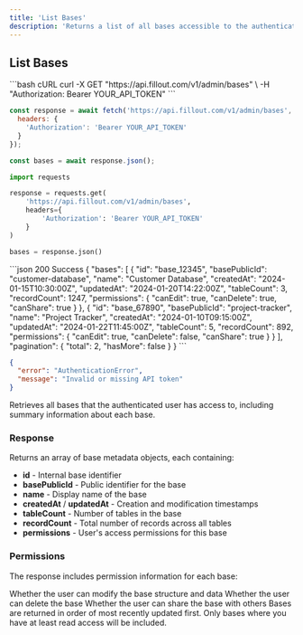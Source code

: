 ```yaml
---
title: 'List Bases'
description: 'Returns a list of all bases accessible to the authenticated user'
---
```


## List Bases

<RequestExample>
```bash cURL
curl -X GET "https://api.fillout.com/v1/admin/bases" \
  -H "Authorization: Bearer YOUR_API_TOKEN"
```

```javascript JavaScript
const response = await fetch('https://api.fillout.com/v1/admin/bases', {
  headers: {
    'Authorization': 'Bearer YOUR_API_TOKEN'
  }
});

const bases = await response.json();
```

```python Python
import requests

response = requests.get(
    'https://api.fillout.com/v1/admin/bases',
    headers={
        'Authorization': 'Bearer YOUR_API_TOKEN'
    }
)

bases = response.json()
```
</RequestExample>

<ResponseExample>
```json 200 Success
{
  "bases": [
    {
      "id": "base_12345",
      "basePublicId": "customer-database",
      "name": "Customer Database", 
      "createdAt": "2024-01-15T10:30:00Z",
      "updatedAt": "2024-01-20T14:22:00Z",
      "tableCount": 3,
      "recordCount": 1247,
      "permissions": {
        "canEdit": true,
        "canDelete": true,
        "canShare": true
      }
    },
    {
      "id": "base_67890",
      "basePublicId": "project-tracker",
      "name": "Project Tracker",
      "createdAt": "2024-01-10T09:15:00Z", 
      "updatedAt": "2024-01-22T11:45:00Z",
      "tableCount": 5,
      "recordCount": 892,
      "permissions": {
        "canEdit": true,
        "canDelete": false,
        "canShare": true
      }
    }
  ],
  "pagination": {
    "total": 2,
    "hasMore": false
  }
}
```

```json 401 Unauthorized
{
  "error": "AuthenticationError",
  "message": "Invalid or missing API token"
}
```
</ResponseExample>

Retrieves all bases that the authenticated user has access to, including summary information about each base.

### Response

Returns an array of base metadata objects, each containing:

- **id** - Internal base identifier
- **basePublicId** - Public identifier for the base
- **name** - Display name of the base
- **createdAt** / **updatedAt** - Creation and modification timestamps
- **tableCount** - Number of tables in the base
- **recordCount** - Total number of records across all tables
- **permissions** - User's access permissions for this base

### Permissions

The response includes permission information for each base:

<ParamField name="canEdit" type="boolean">
  Whether the user can modify the base structure and data
</ParamField>

<ParamField name="canDelete" type="boolean">
  Whether the user can delete the base
</ParamField>

<ParamField name="canShare" type="boolean">
  Whether the user can share the base with others
</ParamField>

<Note>
  Bases are returned in order of most recently updated first. Only bases where you have at least read access will be included.
</Note> 
